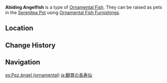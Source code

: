 {{About|the [[furnishing]]|the fish|Abiding Angelfish}}
{{Furnishing Infobox
|title          = Abiding Angelfish
|id             = 379017
|image          = Item Ornamental Abiding Angelfish.png
|category       = Ornamental Fish
|quality        = 4
|adeptal_energy = 
|load           = 
|description    = A valuable Ornamental Fish that may be kept as a pet in the [[Pool of Sapphire Grace]] and [[Shaded Clarity]].<br />{{Item Description|Abiding Angelfish}}
}}
'''Abiding Angelfish''' is a type of [[Ornamental Fish]]. They can be raised as pets in the [[Serenitea Pot]] using [[Ornamental Fish Furnishings]].

==Location==
{{transclude|Abiding Angelfish|Location}}

==Change History==
{{Change History|2.1}}

==Navigation==
{{Furnishing Navbox/Subsystems|fish pond}}

[[es:Pez ángel (ornamental)]]
[[ja:観賞の長寿仙]]